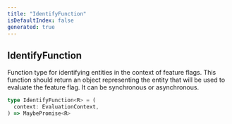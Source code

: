 ```yaml
---
title: "IdentifyFunction"
isDefaultIndex: false
generated: true
---
```



<!-- This file was generated from the CommandKit source. Do not modify. Instead, re-run the "docgen" script -->


## IdentifyFunction

<GenerationInfo sourceFile="packages/commandkit/src/flags/feature-flags.ts" sourceLine="39" packageName="commandkit" />

Function type for identifying entities in the context of feature flags.
This function should return an object representing the entity that will be used
to evaluate the feature flag.
It can be synchronous or asynchronous.

```ts title="Signature"
type IdentifyFunction<R> = (
  context: EvaluationContext,
) => MaybePromise<R>
```
